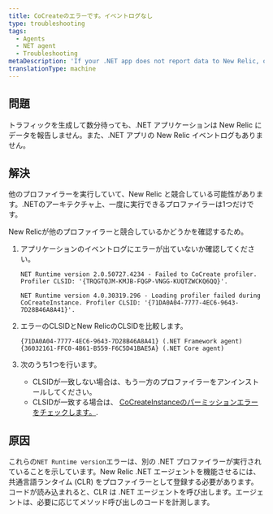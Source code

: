 ```yaml
---
title: CoCreateのエラーです。イベントログなし
type: troubleshooting
tags:
  - Agents
  - NET agent
  - Troubleshooting
metaDescription: 'If your .NET app does not report data to New Relic, or if it does not have an event log, check for profiler conflicts.'
translationType: machine
---
```


## 問題

トラフィックを生成して数分待っても、.NET アプリケーションは New Relic にデータを報告しません。また、.NET アプリの New Relic イベントログもありません。

## 解決

他のプロファイラーを実行していて、New Relic と競合している可能性があります。.NETのアーキテクチャ上、一度に実行できるプロファイラーは1つだけです。

New Relicが他のプロファイラーと競合しているかどうかを確認するため。

1. アプリケーションのイベントログにエラーが出ていないか確認してください。

   ```
   NET Runtime version 2.0.50727.4234 - Failed to CoCreate profiler. Profiler CLSID: '{TRQGTQJM-KMJB-FQGP-VNGG-KUQTZWCKQ6QQ}'.
   ```

   ```
   NET Runtime version 4.0.30319.296 - Loading profiler failed during CoCreateInstance. Profiler CLSID: '{71DA0A04-7777-4EC6-9643-7D28B46A8A41}'.
   ```

2. エラーのCLSIDとNew RelicのCLSIDを比較します。

   ```
   {71DA0A04-7777-4EC6-9643-7D28B46A8A41} (.NET Framework agent)
   {36032161-FFC0-4B61-B559-F6C5D41BAE5A} (.NET Core agent)
   ```

3. 次のうち1つを行います。

   * CLSIDが一致しない場合は、もう一方のプロファイラーをアンインストールしてください。
   * CLSIDが一致する場合は、 [CoCreateInstanceのパーミッションエラーをチェックします。](/docs/agents/net-agent/troubleshooting/cocreateinstance-errors-no-profiler-log).

## 原因

これらの`NET Runtime version`エラーは、別の .NET プロファイラーが実行されていることを示しています。New Relic .NET エージェントを機能させるには、共通言語ランタイム (CLR) をプロファイラーとして登録する必要があります。コードが読み込まれると、CLR は .NET エージェントを呼び出します。エージェントは、必要に応じてメソッド呼び出しのコードを計測します。